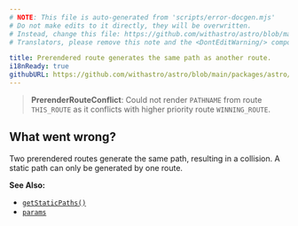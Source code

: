 ```yaml
---
# NOTE: This file is auto-generated from 'scripts/error-docgen.mjs'
# Do not make edits to it directly, they will be overwritten.
# Instead, change this file: https://github.com/withastro/astro/blob/main/packages/astro/src/core/errors/errors-data.ts
# Translators, please remove this note and the <DontEditWarning/> component.

title: Prerendered route generates the same path as another route.
i18nReady: true
githubURL: https://github.com/withastro/astro/blob/main/packages/astro/src/core/errors/errors-data.ts
---
```


<DontEditWarning />


> **PrerenderRouteConflict**: Could not render `PATHNAME` from route `THIS_ROUTE` as it conflicts with higher priority route `WINNING_ROUTE`.

## What went wrong?
Two prerendered routes generate the same path, resulting in a collision.
A static path can only be generated by one route.

**See Also:**
-  [`getStaticPaths()`](/en/reference/routing-reference/#getstaticpaths)
-  [`params`](/en/reference/api-reference/#params)


